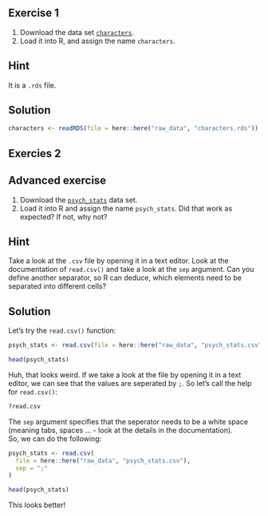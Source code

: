 ## Exercise 1
1. Download the data set [`characters`](https://github.com/nickhaf/r_tutorial/tree/main/raw_data). 
1. Load it into R, and assign the name `characters`. 

::: {.callout-tip collapse="true"}
## Hint

It is a `.rds` file.
:::

::: {.callout-caution collapse="true"}
## Solution
```r
characters <- readRDS(file = here::here("raw_data", "characters.rds"))
```
:::


## Exercies 2
:::: {.callout-note collapse="true" icon=false}

## Advanced exercise

1. Download the [`psych_stats`](https://github.com/nickhaf/r_tutorial/tree/main/raw_data) data set.
1. Load it into R and assign the name `psych_stats`. Did that work as expected? If not, why not?

::: {.callout-tip collapse="true"}
## Hint
Take a look at the `.csv` file by opening it in a text editor. Look at the documentation of `read.csv()` and take a look at the `sep` argument. Can you define another separator, so R can deduce, which elements need to be separated into different cells?
:::

::: {.callout-caution collapse="true"}
## Solution
Let's try the `read.csv()` function:
```r
psych_stats <- read.csv(file = here::here("raw_data", "psych_stats.csv"))

head(psych_stats)
```
Huh, that looks weird. If we take a look at the file by opening it in a text editor, we can see that the values are seperated by `;`. 
So let's call the help for `read.csv()`:

```r
?read.csv
```

The `sep` argument specifies that the seperator needs to be a white space (meaning tabs, spaces ... - look at the details in the documentation).  
So, we can do the following:

```r
psych_stats <- read.csv(
  file = here::here("raw_data", "psych_stats.csv"),
  sep = ";"
)

head(psych_stats)
```
This looks better!

:::

::::